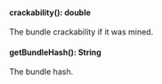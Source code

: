 
#### crackability(): double

The bundle crackability if it was mined.


#### getBundleHash(): String

The bundle hash.

